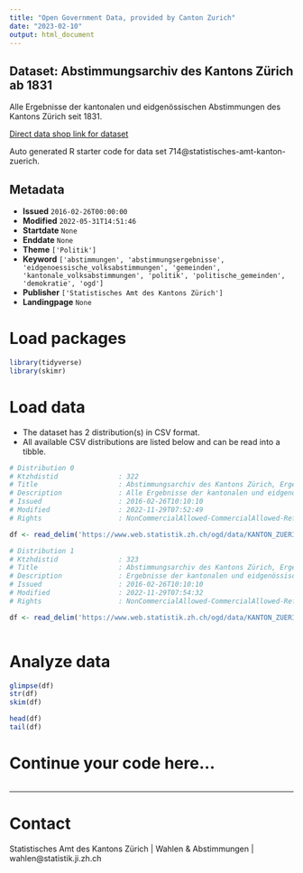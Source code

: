 ```yaml
---
title: "Open Government Data, provided by Canton Zurich"
date: "2023-02-10"
output: html_document
---
```


## Dataset: Abstimmungsarchiv des Kantons Zürich ab 1831

Alle Ergebnisse der kantonalen und eidgenössischen Abstimmungen des Kantons Zürich seit 1831.

[Direct data shop link for dataset](https://www.zh.ch/de/politik-staat/opendata.zhweb-noredirect.zhweb-cache.html#/datasets/714@statistisches-amt-kanton-zuerich)

Auto generated R starter code for data set 714@statistisches-amt-kanton-zuerich.

## Metadata

- **Issued** `2016-02-26T00:00:00`
- **Modified** `2022-05-31T14:51:46`
- **Startdate** `None`
- **Enddate** `None`
- **Theme** `['Politik']`
- **Keyword** `['abstimmungen', 'abstimmungsergebnisse', 'eidgenoessische_volksabstimmungen', 'gemeinden', 'kantonale_volksabstimmungen', 'politik', 'politische_gemeinden', 'demokratie', 'ogd']`
- **Publisher** `['Statistisches Amt des Kantons Zürich']`
- **Landingpage** `None`


# Load packages

```r

library(tidyverse)
library(skimr)

```

# Load data

-   The dataset has 2 distribution(s) in CSV format.
-   All available CSV distributions are listed below and can be read into a tibble.

```r

# Distribution 0
# Ktzhdistid               : 322
# Title                    : Abstimmungsarchiv des Kantons Zürich, Ergebnisse pro Gemeinde
# Description              : Alle Ergebnisse der kantonalen und eidgenössischen Abstimmungen pro Gemeinde.
# Issued                   : 2016-02-26T10:10:10
# Modified                 : 2022-11-29T07:52:49
# Rights                   : NonCommercialAllowed-CommercialAllowed-ReferenceRequired

df <- read_delim('https://www.web.statistik.zh.ch/ogd/data/KANTON_ZUERICH_abstimmungsarchiv_gemeinden.csv')

# Distribution 1
# Ktzhdistid               : 323
# Title                    : Abstimmungsarchiv des Kantons Zürich, Ergebnisse Kanton Zürich
# Description              : Ergebnisse der kantonalen und eidgenössischen Abstimmungen auf Ebene Kanton. Die Daten enthalten Links zu den jeweiligen Abstimmungszeitungen, Gesetzestexten und Publikationen im Amtsblatt.
# Issued                   : 2016-02-26T10:10:10
# Modified                 : 2022-11-29T07:54:32
# Rights                   : NonCommercialAllowed-CommercialAllowed-ReferenceRequired

df <- read_delim('https://www.web.statistik.zh.ch/ogd/data/KANTON_ZUERICH_abstimmungsarchiv_kanton.csv')



```

# Analyze data

```r

glimpse(df)
str(df)
skim(df)

head(df)
tail(df)

```

# Continue your code here...

```r

```

------------------------------------------------------------------------

# Contact

Statistisches Amt des Kantons Zürich | Wahlen & Abstimmungen | wahlen@statistik.ji.zh.ch
